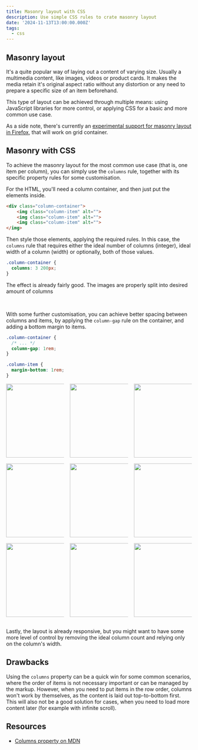```yaml
---
title: Masonry layout with CSS
description: Use simple CSS rules to crate masonry layout
date: '2024-11-13T13:00:00.000Z'
tags:
  - css
---
```


## Masonry layout

It's a quite popular way of laying out a content of varying size. Usually a multimedia content, like images, videos or product cards. It makes the media retain it's original aspect ratio without any distortion or any need to prepare a specific size of an item beforehand.

This type of layout can be achieved through multiple means: using JavaScript libraries for more control, or applying CSS for a basic and more common use case.

As a side note, there's currently an [experimental support for masonry layout in Firefox](https://developer.mozilla.org/en-US/docs/Web/CSS/CSS_grid_layout/Masonry_layout), that will work on grid container.

## Masonry with CSS

To achieve the masonry layout for the most common use case (that is, one item per column), you can simply use the `columns` rule, together with its specific property rules for some customisation.

For the HTML, you'll need a column container, and then just put the elements inside.

```html
<div class="column-container">
    <img class="column-item" alt="">
    <img class="column-item" alt="">
    <img class="column-item" alt="">
</img>
```

Then style those elements, applying the required rules. In this case, the `columns` rule that requires either the ideal number of columns (integer), ideal width of a column (width) or optionally, both of those values.

```css
.column-container {
  columns: 3 200px;
}
```

The effect is already fairly good. The images are properly split into desired amount of columns

<div style="columns: 3 100px;">
  <img className="block m-0 w-full" src="https://picsum.photos/seed/qwe/200/300" alt=""/>
  <img className="block m-0 w-full" src="https://picsum.photos/seed/ert/200/250" alt=""/>
  <img className="block m-0 w-full" src="https://picsum.photos/seed/fhj/200/250" alt=""/>
  <img className="block m-0 w-full" src="https://picsum.photos/seed/rty/200/280" alt=""/>
  <img className="block m-0 w-full" src="https://picsum.photos/seed/tyu/200/290" alt=""/>
  <img className="block m-0 w-full" src="https://picsum.photos/seed/uyi/200/250" alt=""/>
  <img className="block m-0 w-full" src="https://picsum.photos/seed/uio/200/300" alt=""/>
  <img className="block m-0 w-full" src="https://picsum.photos/seed/rup/200/290" alt=""/>
  <img className="block m-0 w-full" src="https://picsum.photos/seed/asd/200/250" alt=""/>
</div>

With some further customisation, you can achieve better spacing between columns and items, by applying the `column-gap` rule on  the container, and adding a bottom margin to items.

```css
.column-container {
  /* ... */
  column-gap: 1rem;
}

.column-item {
  margin-bottom: 1rem;
}
```

<div style="columns: 3 100px; column-gap: 1rem;">
  <img className="block m-0 w-full" style="margin-bottom: 1rem;" width="200" src="https://picsum.photos/seed/qwe/200/300" alt=""/>
  <img className="block m-0 w-full" style="margin-bottom: 1rem;" width="200" src="https://picsum.photos/seed/ert/200/250" alt=""/>
  <img className="block m-0 w-full" style="margin-bottom: 1rem;" width="200" src="https://picsum.photos/seed/fhj/200/250" alt=""/>
  <img className="block m-0 w-full" style="margin-bottom: 1rem;" width="200" src="https://picsum.photos/seed/rty/200/280" alt=""/>
  <img className="block m-0 w-full" style="margin-bottom: 1rem;" width="200" src="https://picsum.photos/seed/tyu/200/290" alt=""/>
  <img className="block m-0 w-full" style="margin-bottom: 1rem;" width="200" src="https://picsum.photos/seed/uyi/200/250" alt=""/>
  <img className="block m-0 w-full" style="margin-bottom: 1rem;" width="200" src="https://picsum.photos/seed/uio/200/300" alt=""/>
  <img className="block m-0 w-full" style="margin-bottom: 1rem;" width="200" src="https://picsum.photos/seed/rup/200/290" alt=""/>
  <img className="block m-0 w-full" style="margin-bottom: 1rem;" width="200" src="https://picsum.photos/seed/asd/200/250" alt=""/>
</div>

Lastly, the layout is already responsive, but you might want to have some more level of control by removing the ideal column count and relying only on the column's width.

## Drawbacks

Using the `columns` property can be a quick win for some common scenarios, where the order of items is not necessary important or can be managed by the markup. However, when you need to put items in the row order, columns won't work by themselves, as the content is laid out top-to-bottom first. This will also not be a good solution for cases, when you need to load more content later (for example with infinite scroll).

## Resources

- [Columns property on MDN](https://developer.mozilla.org/en-US/docs/Web/CSS/columns)